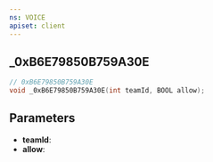 ```yaml
---
ns: VOICE
apiset: client
---
```

## _0xB6E79850B759A30E

```c
// 0xB6E79850B759A30E
void _0xB6E79850B759A30E(int teamId, BOOL allow);
```


## Parameters
* **teamId**:
* **allow**: